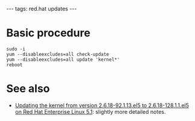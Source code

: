 ---
tags: red.hat updates
---
= Basic procedure =

 sudo -i
 yum --disableexcludes=all check-update
 yum --disableexcludes=all update 'kernel*'
 reboot

= See also =

* [[Updating the kernel from version 2.6.18-92.1.13.el5 to 2.6.18-128.1.1.el5 on Red Hat Enterprise Linux 5.1]]: slightly more detailed notes.

